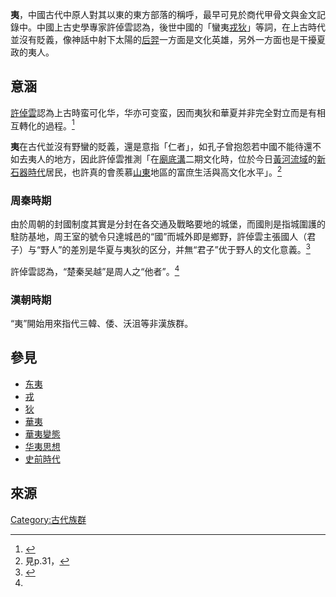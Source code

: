 {{多個問題|
{{Original research}}
{{Citecheck|time=2014-08-24}}
{{POV|time=2014-08-24}}
}}
'''夷'''，中國古代中原人對其以東的東方部落的稱呼，最早可見於商代甲骨文與金文記錄中。中國上古史學專家許倬雲認為，後世中國的「蠻夷[[戎|戎]][[北狄|狄]]」等詞，在上古時代並沒有貶義，像神話中射下太陽的[[后羿|后羿]]一方面是文化英雄，另外一方面也是干擾夏政的夷人。

== 意涵 ==
[[許倬雲|許倬雲]]認為上古時蛮可化华，华亦可变蛮，因而夷狄和華夏并非完全對立而是有相互轉化的過程。<ref name="article_2010092119608">{{cite web|author=肖春平|title=许倬云：“中国”的身份危机与历史解题|url=http://www.21ccom.net/articles/read/article_2010092119608.html|date=2010-09-21|accessdate=2012-10-26|publisher=[[共识网|共识网]]|archiveurl=https://web.archive.org/web/20130125153945/http://www.21ccom.net/articles/read/article_2010092119608.html|archivedate=2013-01-25|deadurl=yes}}</ref>

'''夷'''在古代並沒有野蠻的貶義，還是意指「仁者」，如孔子曾抱怨若中國不能待還不如去夷人的地方，因此許倬雲推測「在[[廟底溝|廟底溝]]二期文化時，位於今日[[黃河流域|黃河流域]]的[[新石器時代|新石器時代]]居民，也許真的會羨慕[[山東|山東]]地區的富庶生活與高文化水平」。<ref name="許倬雲2009_p31">見p.31，{{cite book |author=許倬雲 |title=我者與他者: 中國歷史上的內外分際 |url=http://books.google.com/books?id=Zmt-cMz-BtEC |accessdate=2012-10-26 |year=2009 |publisher=Chinese University Press |isbn=978-962-996-415-3 |archive-date=2013-12-31 |archive-url=https://web.archive.org/web/20131231211513/http://books.google.com/books?id=Zmt-cMz-BtEC |dead-url=no }}</ref>

===周秦時期===
由於周朝的封國制度其實是分封在各交通及戰略要地的城堡，而國則是指城圍護的駐防基地，周王室的號令只達城邑的“國”而城外即是鄉野，許倬雲主張國人（君子）与“野人”的差別是华夏与夷狄的区分，并無“君子”优于野人的文化意義。<ref>{{cite book |author=許倬雲 |title=“中国”概念与其经济接口 |url=http://history.news.163.com/09/0625/23/5CMLHIPF00013FL5_2.html |accessdate=2012-10-26 |year=2009 |publisher=网易历史 |archive-date=2021-05-18 |archive-url=https://web.archive.org/web/20210518110156/http://history.news.163.com/09/0625/23/5CMLHIPF00013FL5_2.html }}</ref>

許倬雲認為，“楚秦吴越”是周人之“他者”。<ref name="article_2010092119608"/>

===漢朝時期===
“夷”開始用來指代三韓、倭、沃沮等非漢族群。

==參見==
* [[东夷|东夷]]
* [[戎|戎]]
* [[北狄|狄]]
* [[華夷|華夷]]
* [[華夷變態|華夷變態]]
* [[华夷思想|华夷思想]]
* [[史前時代|史前時代]]

==來源==
<references/>

[[Category:古代族群|Category:古代族群]]